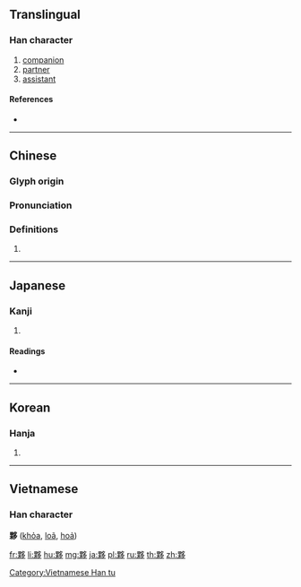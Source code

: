 {{character info/new}}
{{also|伙}}
==Translingual==

===Han character===
{{Han char|rn=36|rad=夕|as=11|sn=14|four=67927|canj=WDNIN|ids=⿰果多}}

# [[companion]]
# [[partner]]
# [[assistant]]

====References====
* {{Han ref|kx=0247.220|dkj=05808|dj=0492.130|hdz=20865.080|uh=5925|ud=22821|bh=B9D9|bd=47577}}

----

==Chinese==
{{zh-forms|s=伙}}

===Glyph origin===
{{Han etym}}

===Pronunciation===
{{zh-pron
|m=huǒ
|c=fo2
|h=pfs=
|md=
|mn=hóe/hé
|w=
|mc=y
|oc=y
|cat=n
}}

===Definitions===
{{zh-hanzi}}

# {{rfdef|lang=zh}}

----

==Japanese==

===Kanji===
{{ja-kanji|grade=|rs=夕11}}

# {{defn|lang=ja|sort=夕11}}

====Readings====
* {{ja-readings|on=[[か]] (ka), [[わ]] (wa)|kun=[[おびただ]] (obitada)}}

----

==Korean==

===Hanja===
{{ko-hanja|hangeul=[[과]], [[해]]|rv=gwa, hae|mr=kwa, hae}}

# {{defn|lang=ko|sort=夕11}}

----

==Vietnamese==

===Han character===
'''夥''' ([[khỏa]], [[loã]], [[hoả]])

[[Category:Vietnamese Han tu]]

[[fr:夥]]
[[li:夥]]
[[hu:夥]]
[[mg:夥]]
[[ja:夥]]
[[pl:夥]]
[[ru:夥]]
[[th:夥]]
[[zh:夥]]